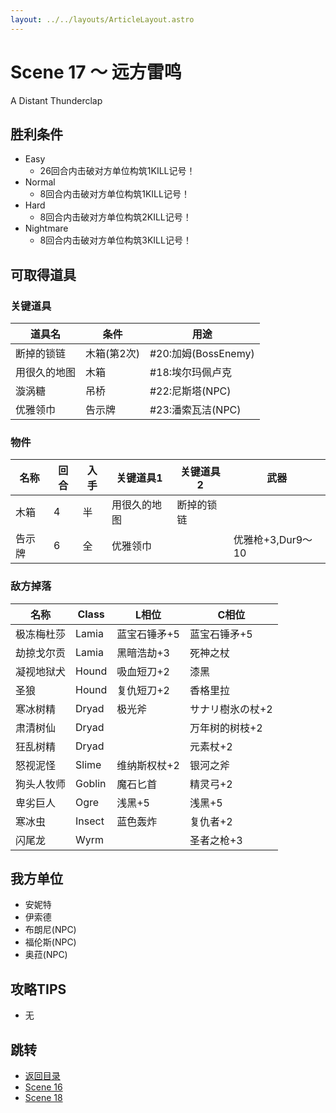 ```yaml
---
layout: ../../layouts/ArticleLayout.astro
---
```

# Scene 17 ～ 远方雷鸣

A Distant Thunderclap

## 胜利条件 

- Easy
  - 26回合内击破对方单位构筑1KILL记号！
- Normal
  - 8回合内击破对方单位构筑1KILL记号！
- Hard
  - 8回合内击破对方单位构筑2KILL记号！
- Nightmare
  - 8回合内击破对方单位构筑3KILL记号！

## 可取得道具 

### 关键道具

|道具名|条件|用途|
|---|---|---|
|断掉的锁链|木箱(第2次)|#20:加姆(BossEnemy)|
|用很久的地图|木箱|#18:埃尔玛佩卢克|
|漩涡糖|吊桥|#22:尼斯塔(NPC)|
|优雅领巾|告示牌|#23:潘索瓦洁(NPC)|

### 物件

|名称|回合|入手|关键道具1|关键道具2|武器|
|---|---|---|---|---|---|
|木箱|4|半|用很久的地图|断掉的锁链||
|告示牌|6|全|优雅领巾||优雅枪+3,Dur9～10|

### 敌方掉落

|名称|Class|L相位|C相位|
|---|---|---|---|
|极冻梅杜莎|Lamia|蓝宝石锤矛+5|蓝宝石锤矛+5|
|劫掠戈尔贡|Lamia|黑暗浩劫+3|死神之杖|
|凝视地狱犬|Hound|吸血短刀+2|漆黑|
|圣狼|Hound|复仇短刀+2|香格里拉|
|寒冰树精|Dryad|极光斧|サナリ樹氷の杖+2|
|肃清树仙|Dryad||万年树的树枝+2|
|狂乱树精|Dryad||元素杖+2|
|怒视泥怪|Slime|维纳斯权杖+2|银河之斧|
|狗头人牧师|Goblin|魔石匕首|精灵弓+2|
|卑劣巨人|Ogre|浅黑+5|浅黑+5|
|寒冰虫|Insect|蓝色轰炸|复仇者+2|
|闪尾龙|Wyrm||圣者之枪+3|

## 我方单位 

- 安妮特
- 伊索德
- 布朗尼(NPC)
- 福伦斯(NPC)
- 奥菈(NPC)

## 攻略TIPS 

- 无

## 跳转

- [返回目录](../mellia)
- [Scene 16](./2-16)
- [Scene 18](./2-18)